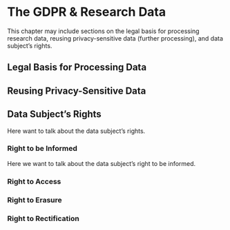 # The GDPR & Research Data {#gdpr}

This chapter may include sections on the legal basis for processing research data, reusing privacy-sensitive data (further processing), and data subject's rights.

## Legal Basis for Processing Data

## Reusing Privacy-Sensitive Data

## Data Subject's Rights

Here want to talk about the data subject's rights.

### Right to be Informed

Here we want to talk about the data subject's right to be informed.

### Right to Access

### Right to Erasure

### Right to Rectification
